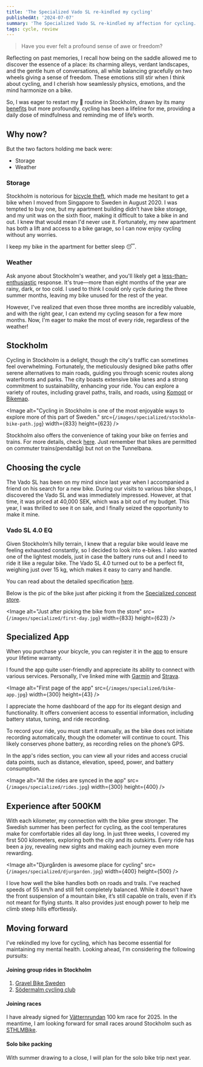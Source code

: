 ```yaml
---
title: 'The Specialized Vado SL re-kindled my cycling'
publishedAt: '2024-07-07'
summary: 'The Specialized Vado SL re-kindled my affection for cycling.'
tags: cycle, review
---
```


> Have you ever felt a profound sense of awe or freedom?

Reflecting on past memories, I recall how being on the saddle allowed me to discover the essence of a place: its charming alleys,
verdant landscapes, and the gentle hum of conversations, all while balancing gracefully on two wheels giving a sense of freedom.
These emotions still stir when I think about cycling, and I cherish how seamlessly physics,
emotions, and the mind harmonize on a bike.

So, I was eager to restart my 🚴 routine in Stockholm, drawn by its many [benefits](https://pubmed.ncbi.nlm.nih.gov/21496106/)
but more profoundly, cycling has been a lifeline for me, providing a daily dose of mindfulness and reminding me of
life’s worth.

## Why now?

But the two factors holding me back were:

- Storage
- Weather

### Storage

Stockholm is notorious for [bicycle theft](https://bra.se/bra-in-english/home/crime-and-statistics/swedish-crime-survey.html), which made me hesitant to get a bike when I moved
from Singapore to Sweden in August 2020. I was tempted to buy one, but my apartment building
didn’t have bike storage, and my unit was on the sixth floor, making it difficult to take a bike in and out.
I knew that would mean I'd never use it. Fortunately, my new apartment has both a
lift and access to a bike garage, so I can now enjoy cycling without any worries.

I keep my bike in the apartment for better sleep 😴.

### Weather

Ask anyone about Stockholm's weather, and you'll likely get a [less-than-enthusiastic](https://studyinsweden.se/blogs/2020/02/24/the-horrifying-the-unbearable-the-terrible-swedish-winter/) response.
It's true—more than eight months of the year are rainy, dark, or too cold.
I used to think I could only cycle during the three summer months, leaving my bike unused for
the rest of the year.

However, I've realized that even those three months are incredibly valuable, and with the right gear,
I can extend my cycling season for a few more months. Now, I'm eager to make the most of every ride,
regardless of the weather!

## Stockholm

Cycling in Stockholm is a delight, though the city's traffic can sometimes feel overwhelming.
Fortunately, the meticulously designed bike paths offer serene alternatives to main roads,
guiding you through scenic routes along waterfronts and parks. The city boasts extensive bike lanes and
a strong commitment to sustainability, enhancing your ride. You can explore a variety of routes,
including gravel paths, trails, and roads, using [Komoot](https://www.komoot.com/guide/61830/cycling-in-stockholm)
or [Bikemap](https://www.bikemap.net/en/l/2673730/).

<Image
  alt="Cycling in Stockholm is one of the most enjoyable ways to explore more of this part of Sweden."
  src={`/images/specialized/stockholm-bike-path.jpg`}
  width={833}
  height={623}
/>

Stockholm also offers the convenience of taking your bike on ferries and trains. For more details,
check [here](https://sl.se/en/in-english/getting-around/bikes-on-board/).
Just remember that bikes are permitted on commuter trains(pendaltåg) but not on the Tunnelbana.

## Choosing the cycle

The Vado SL has been on my mind since last year when I accompanied a friend on his search for a new bike. During our visits to various bike shops,
I discovered the Vado SL and was immediately impressed. However, at that time, it was priced at 40,000 SEK,
which was a bit out of my budget. This year, I was thrilled to see it on sale, and I finally seized the opportunity to make it mine.

### Vado SL 4.0 EQ

Given Stockholm’s hilly terrain, I knew that a regular bike would leave me feeling exhausted constantly, so I decided to look into e-bikes.
I also wanted one of the lightest models, just in case the battery runs out and I need to ride it like a regular bike.
The Vado SL 4.0 turned out to be a perfect fit, weighing just over 15 kg, which makes it easy to carry and handle.

You can read about the detailed specification [here](https://www.specialized.com/se/sv/shop/cyklar/stadscyklar/e-turbo-vado).

Below is the pic of the bike just after picking it from the [Specialized concept store](https://www.scsgbg.se/).

<Image
  alt="Just after picking the bike from the store"
  src={`/images/specialized/first-day.jpg`}
  width={833}
  height={623}
/>

## Specialized App

When you purchase your bicycle, you can register it in the [app](https://www.specialized.com/us/en/app) to ensure your lifetime warranty.

I found the app quite user-friendly and appreciate its ability to connect with various services. Personally,
I've linked mine with [Garmin](https://connect.garmin.com/modern/profile/0c0e9682-cd03-443c-b376-27cfc6ba3fd9)
and [Strava](https://www.strava.com/athletes/12576125).

<Image
  alt="First page of the app"
  src={`/images/specialized/bike-app.jpg`}
  width={300}
  height={43}
/>

I appreciate the home dashboard of the app for its elegant design and functionality. It
offers convenient access to essential information, including battery status, tuning, and ride recording.

<Callout emoji="💭">

To record your ride, you must start it manually, as the bike does not initiate recording automatically,
though the odometer will continue to count. This likely conserves phone battery, as recording relies on the phone’s GPS.

</Callout>

In the app's rides section, you can view all your rides and access crucial data points,
such as distance, elevation, speed, power, and battery consumption.

<Image
  alt="All the rides are synced in the app"
  src={`/images/specialized/rides.jpg`}
  width={300}
  height={400}
/>

## Experience after 500KM

With each kilometer, my connection with the bike grew stronger. The Swedish summer has been perfect for cycling,
as the cool temperatures make for comfortable rides all day long. In just three weeks, I covered my first 500 kilometers,
exploring both the city and its outskirts. Every ride has been a joy, revealing new sights and making each journey even more rewarding.

<Image
  alt="Djurgården is awesome place for cycling"
  src={`/images/specialized/djurgarden.jpg`}
  width={400}
  height={500}
/>

I love how well the bike handles both on roads and trails. I've reached speeds of 55 km/h and still felt completely balanced.
While it doesn't have the front suspension of a mountain bike, it’s still capable on trails, even if it’s not meant for flying stunts.
It also provides just enough power to help me climb steep hills effortlessly.

## Moving forward

I've rekindled my love for cycling, which has become essential for maintaining my mental health.
Looking ahead, I'm considering the following pursuits:

#### Joining group rides in Stockholm

1. [Gravel Bike Sweden](https://www.strava.com/clubs/567025)
2. [Södermalm cycling club](https://www.sodermalmafc.se/cycling-club/)

#### Joining races

I have already signed for [Vätternrundan](https://vatternrundan.se/vatternrundan100km/sv/) 100 km race for 2025. In the
meantime, I am looking forward for small races around Stockholm such as [STHLMBike](https://sthlmbike.se/).

#### Solo bike packing

With summer drawing to a close, I will plan for the solo bike trip next year.
